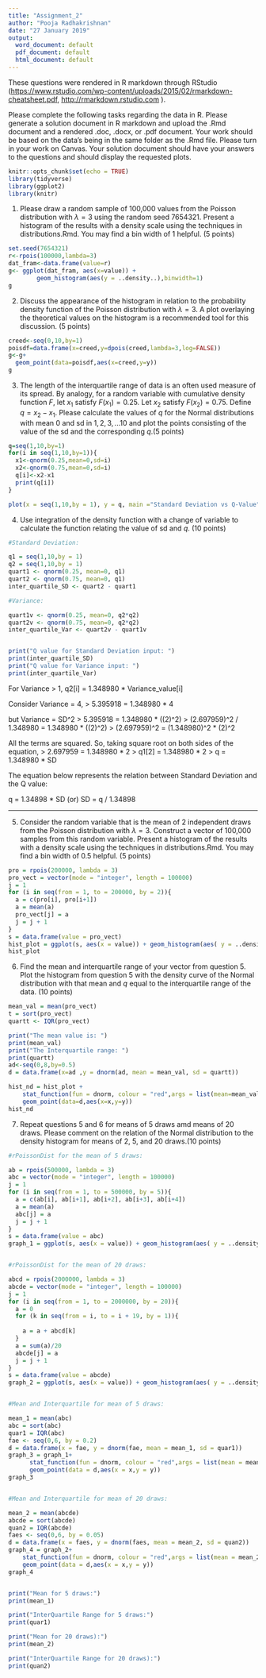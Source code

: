---
title: "Assignment_2"
author: "Pooja Radhakrishnan"
date: "27 January 2019"
output:
  word_document: default
  pdf_document: default
  html_document: default
---

These questions were rendered in R markdown through RStudio (<https://www.rstudio.com/wp-content/uploads/2015/02/rmarkdown-cheatsheet.pdf>, <http://rmarkdown.rstudio.com> ).

Please complete the following tasks regarding the data in R. Please generate a solution document in R markdown and upload the .Rmd document and a rendered  .doc, .docx, or .pdf document.  Your work should be based  on the data's being in the same folder as the .Rmd file. Please turn in your work on Canvas. Your solution document should have your answers to the questions and should display the requested plots.


```{r}
knitr::opts_chunk$set(echo = TRUE)
library(tidyverse)
library(ggplot2)
library(knitr)
```

1. Please draw a random sample of 100,000 values from the Poisson distribution with $\lambda=3$ using the random seed 7654321. Present a histogram of the results with a density scale using the techniques in distributions.Rmd. You may find a bin width of 1 helpful. (5 points) 

```{r}
set.seed(7654321)
r<-rpois(100000,lambda=3)
dat_fram<-data.frame(value=r)
g<- ggplot(dat_fram, aes(x=value)) +
        geom_histogram(aes(y = ..density..),binwidth=1) 
g

```

2. Discuss the appearance of the histogram in relation to the probability density function of the Poisson distribution with $\lambda=3$. A plot overlaying the theoretical values on the histogram is a recommended tool for this discussion. (5 points)

```{r}

creed<-seq(0,10,by=1)
poisdf=data.frame(x=creed,y=dpois(creed,lambda=3,log=FALSE))
g<-g+
  geom_point(data=poisdf,aes(x=creed,y=y))
g

```


3. The length of the interquartile range of data is an often used measure of its spread. By analogy, for a random variable with cumulative density function $F$, let $x_1$ satisfy $F\left(x_1\right)=0.25$. Let $x_2$ satisfy $F\left(x_2\right)=0.75$. Define $q=x_2-x_1$. Please calculate the values of $q$ for the Normal distributions with mean 0 and sd in ${1,2,3,...10}$ and plot the points consisting of the value of the sd and the corresponding $q$.(5 points)

```{r}
q=seq(1,10,by=1)
for(i in seq(1,10,by=1)){
  x1<-qnorm(0.25,mean=0,sd=i)
  x2<-qnorm(0.75,mean=0,sd=i)
  q[i]<-x2-x1
  print(q[i])
}

plot(x = seq(1,10,by = 1), y = q, main ="Standard Deviation vs Q-Value", xlab = "Standard Deviation", ylab = "Q-Value")

```


4. Use integration of the density function with a change of variable to calculate the function relating the value of sd and $q$. (10 points)



```{r}

#Standard Deviation:

q1 = seq(1,10,by = 1)
q2 = seq(1,10,by = 1)
quart1 <- qnorm(0.25, mean=0, q1)
quart2 <- qnorm(0.75, mean=0, q1)
inter_quartile_SD <- quart2 - quart1

#Variance:

quart1v <- qnorm(0.25, mean=0, q2*q2)
quart2v <- qnorm(0.75, mean=0, q2*q2)
inter_quartile_Var <- quart2v - quart1v


print("Q value for Standard Deviation input: ")
print(inter_quartile_SD)
print("Q value for Variance input: ")
print(inter_quartile_Var)
```

For Variance > 1,
  q2[i] = 1.348980 * Variance_value[i]

Consider Variance = 4,
  > 5.395918 = 1.348980 * 4
  
but Variance = SD^2
  > 5.395918 = 1.348980 * ((2)^2)
  > (2.697959)^2 / 1.348980 = 1.348980 * ((2)^2)
  > (2.697959)^2 = (1.348980)^2 * (2)^2
  
All the terms are squared. So, taking square root on both sides of the equation,
  > 2.697959 = 1.348980 * 2
  > q1[2] = 1.348980 * 2
  > q = 1.348980 * SD


The equation below represents the relation between Standard Deviation and the Q value:

q = 1.34898 * SD          (or)         SD = q / 1.34898

-------------------------------------------------------------------------------------------

5. Consider the random variable that is the mean of 2 independent draws from the Poisson distribution with $\lambda=3$. Construct a vector of 100,000 samples from this random variable.
Present a histogram of the results with a density scale using the techniques in distributions.Rmd. You may find a bin width of 0.5 helpful. (5 points)

```{r}
pro = rpois(200000, lambda = 3)
pro_vect = vector(mode = "integer", length = 100000)
j = 1
for (i in seq(from = 1, to = 200000, by = 2)){
  a = c(pro[i], pro[i+1])
  a = mean(a)
  pro_vect[j] = a
  j = j + 1
}
s = data.frame(value = pro_vect)
hist_plot = ggplot(s, aes(x = value)) + geom_histogram(aes( y = ..density..), binwidth = 0.5)
hist_plot
```




6. Find the mean and interquartile range of your vector from question 5. Plot the histogram from question 5 with the density curve of the Normal distribution with that mean and $q$ equal to the interquartile range of the data. (10 points)



```{r}
mean_val = mean(pro_vect)
t = sort(pro_vect)
quartt <- IQR(pro_vect)

print("The mean value is: ")
print(mean_val)
print("The Interquartile range: ")
print(quartt)
ad<-seq(0,8,by=0.5)
d = data.frame(x=ad ,y = dnorm(ad, mean = mean_val, sd = quartt))

hist_nd = hist_plot +
    stat_function(fun = dnorm, colour = "red",args = list(mean=mean_val,sd = quartt))+
    geom_point(data=d,aes(x=x,y=y))
hist_nd
```

7. Repeat questions 5 and 6 for means of 5 draws amd means of 20 draws. Please comment on the relation of the Normal distribution to the density histogram for means of 2, 5, and 20 draws.(10 points)

```{r}
#rPoissonDist for the mean of 5 draws:

ab = rpois(500000, lambda = 3)
abc = vector(mode = "integer", length = 100000)
j = 1
for (i in seq(from = 1, to = 500000, by = 5)){
  a = c(ab[i], ab[i+1], ab[i+2], ab[i+3], ab[i+4])
  a = mean(a)
  abc[j] = a
  j = j + 1
}
s = data.frame(value = abc)
graph_1 = ggplot(s, aes(x = value)) + geom_histogram(aes( y = ..density..), binwidth = 0.2)


#rPoissonDist for the mean of 20 draws:

abcd = rpois(2000000, lambda = 3)
abcde = vector(mode = "integer", length = 100000)
j = 1
for (i in seq(from = 1, to = 2000000, by = 20)){
  a = 0
  for (k in seq(from = i, to = i + 19, by = 1)){
    
    a = a + abcd[k] 
  }
  a = sum(a)/20
  abcde[j] = a
  j = j + 1
}
s = data.frame(value = abcde)
graph_2 = ggplot(s, aes(x = value)) + geom_histogram(aes( y = ..density..), binwidth = 0.05)


#Mean and Interquartile for mean of 5 draws:

mean_1 = mean(abc)
abc = sort(abc)
quar1 = IQR(abc)
fae <- seq(0,6, by = 0.2)
d = data.frame(x = fae, y = dnorm(fae, mean = mean_1, sd = quar1))
graph_3 = graph_1+
      stat_function(fun = dnorm, colour = "red",args = list(mean = mean_1, sd = quar1))+
      geom_point(data = d,aes(x = x,y = y))
graph_3


#Mean and Interquartile for mean of 20 draws:

mean_2 = mean(abcde)
abcde = sort(abcde)
quan2 = IQR(abcde)
faes <- seq(0,6, by = 0.05)
d = data.frame(x = faes, y = dnorm(faes, mean = mean_2, sd = quan2))
graph_4 = graph_2+
    stat_function(fun = dnorm, colour = "red",args = list(mean = mean_2, sd = quan2))+
    geom_point(data = d,aes(x = x,y = y))
graph_4


print("Mean for 5 draws:")
print(mean_1)

print("InterQuartile Range for 5 draws:")
print(quar1)

print("Mean for 20 draws):")
print(mean_2)

print("InterQuartile Range for 20 draws):")
print(quan2)
```

